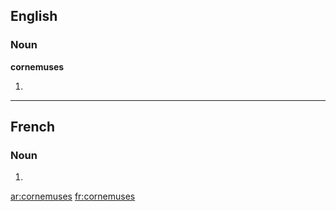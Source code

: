 ==English==

===Noun===
'''cornemuses'''

# {{plural of|[[cornemuse]]}}

----

==French==

===Noun===
{{infl|fr|plural}} {{f|p}}

# {{plural of|cornemuse|lang=French}}

[[ar:cornemuses]]
[[fr:cornemuses]]